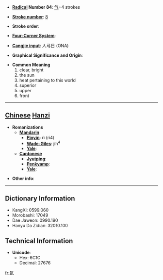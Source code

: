 * '''[[Wiktionary:Chinese radical index| Radical]] Number 84''': [[Wiktionary:Chinese radical index 气|气]]+4 strokes

* '''[[Wiktionary:Chinese total strokes index|Stroke number]]''': [[Wiktionary:Chinese total strokes index 8|8]]

* '''Stroke order''': 

* '''[[Wiktionary:Chinese four corner index|Four-Corner System]]''': 

* '''[[Wiktionary:Chinese Cangjie index|Cangjie input]]''': 人弓日 (ONA)

* '''Graphical Significance and Origin''': 

* '''Common Meaning'''
*#clear, bright
*# the sun
*# heat pertaining to this world
*# superior
*# upper
*# front


----

== [[Chinese]] [[Hanzi]] ==

* '''Romanizations'''
** '''[[Mandarin]]'''
*** '''[[Pinyin]]''': rì (ri4)
*** '''[[Wade-Giles]]''': jih<sup>4</sup>
*** '''[[Yale]]''': 
** '''[[Cantonese]]'''
*** '''[[Jyutping]]''':
*** '''[[Penkyamp]]''': 
*** '''[[Yale]]''': 

* '''Other info''': 

----

== Dictionary Information ==

* KangXi: 0599.060
* Morobashi: 17049
* Dae Jaweon: 0990.190
* Hanyu Da Zidian: 32010.100

== Technical Information ==

* '''Unicode''':
** Hex: 6C1C
** Decimal: 27676

[[fr:氜]]